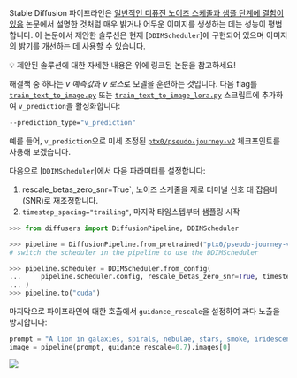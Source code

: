 
Stable Diffusion 파이프라인은 [일반적인 디퓨전 노이즈 스케줄과 샘플 단계에 결함이 있음](https://huggingface.co/papers/2305.08891) 논문에서 설명한 것처럼 매우 밝거나 어두운 이미지를 생성하는 데는 성능이 평범합니다. 이 논문에서 제안한 솔루션은 현재 [`DDIMScheduler`]에 구현되어 있으며 이미지의 밝기를 개선하는 데 사용할 수 있습니다.

<Tip>

💡 제안된 솔루션에 대한 자세한 내용은 위에 링크된 논문을 참고하세요!

</Tip>

해결책 중 하나는 *v 예측값*과 *v 로스*로 모델을 훈련하는 것입니다. 다음 flag를 [`train_text_to_image.py`](https://github.com/huggingface/diffusers/blob/main/examples/text_to_image/train_text_to_image.py) 또는 [`train_text_to_image_lora.py`](https://github.com/huggingface/diffusers/blob/main/examples/text_to_image/train_text_to_image_lora.py) 스크립트에 추가하여 `v_prediction`을 활성화합니다:

```bash
--prediction_type="v_prediction"
```

예를 들어, `v_prediction`으로 미세 조정된 [`ptx0/pseudo-journey-v2`](https://huggingface.co/ptx0/pseudo-journey-v2) 체크포인트를 사용해 보겠습니다.

다음으로 [`DDIMScheduler`]에서 다음 파라미터를 설정합니다:

1. rescale_betas_zero_snr=True`, 노이즈 스케줄을 제로 터미널 신호 대 잡음비(SNR)로 재조정합니다.
2. `timestep_spacing="trailing"`, 마지막 타임스텝부터 샘플링 시작

```py
>>> from diffusers import DiffusionPipeline, DDIMScheduler

>>> pipeline = DiffusionPipeline.from_pretrained("ptx0/pseudo-journey-v2")
# switch the scheduler in the pipeline to use the DDIMScheduler

>>> pipeline.scheduler = DDIMScheduler.from_config(
...     pipeline.scheduler.config, rescale_betas_zero_snr=True, timestep_spacing="trailing"
... )
>>> pipeline.to("cuda")
```

마지막으로 파이프라인에 대한 호출에서 `guidance_rescale`을 설정하여 과다 노출을 방지합니다:

```py
prompt = "A lion in galaxies, spirals, nebulae, stars, smoke, iridescent, intricate detail, octane render, 8k"
image = pipeline(prompt, guidance_rescale=0.7).images[0]
```

<div class="flex justify-center">
    <img src="https://huggingface.co/datasets/huggingface/documentation-images/resolve/main/diffusers/zero_snr.png"/>
</div>